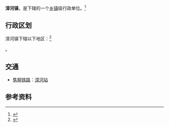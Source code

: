 {{中国乡级行政区|42/08/02/102/000}}

'''漳河镇'''，是{{PRC admin/fullname|42/08/02/102/000|3}}下辖的一个[[乡镇|乡镇]]级行政单位。<ref>{{PRC admin/ref sgc|{{PRC admin/parent|42/08/02/102/000}}}}</ref>

== 行政区划 ==

漳河镇下辖以下地区：<ref>{{PRC admin/ref sgc|42/08/02/102/000}}</ref>

{{PRC admin/children|42/08/02/102/000}}。

== 交通 ==
* {{rint|cn|rail}}[[焦柳铁路|焦柳铁路]]：[[漳河站|漳河站]]

== 参考资料 ==
{{reflist}}

{{PRC admin/navcat|42/08/02/102/000}}